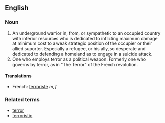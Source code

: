 ==English==
===Noun===
# An underground warrior in, from, or sympathetic to an occupied country with inferior resources who is dedicated to inflicting maximum damage at minimum cost to a weak strategic position of the occupier or their allied suporter.  Especially a refugee, or his ally, so desperate and dedicated to defending a homeland as to engage in a suicide attack.  
# One who employs terror as a political weapon.  Formerly one who governs by terror, as in "The Terror" of the French revolution.

====Translations====
*French: [[terroriste]] ''m, f''

===Related terms===
*[[terror]]
*[[terroristic]]